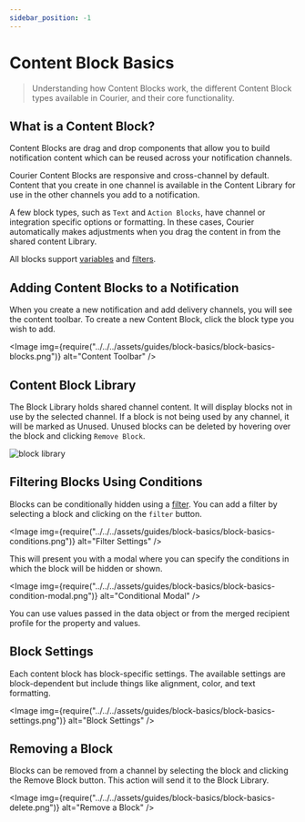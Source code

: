 ```yaml
---
sidebar_position: -1
---
```



# Content Block Basics

> Understanding how Content Blocks work, the different Content Block types available in Courier, and their core functionality.

## What is a Content Block?

Content Blocks are drag and drop components that allow you to build notification content which can be reused across your notification channels.

Courier Content Blocks are responsive and cross-channel by default. Content that you create in one channel is available in the Content Library for use in the other channels you add to a notification. 

A few block types, such as `Text` and `Action Blocks`, have channel or integration specific options or formatting. In these cases, Courier automatically makes adjustments when you drag the content in from the shared content Library.

All blocks support [variables](../variables/inserting-variables.mdx) and [filters](../notification-settings/send-conditions.mdx#for-content-blocks).

## Adding Content Blocks to a Notification

When you create a new notification and add delivery channels, you will see the content toolbar. To create a new Content Block, click the block type you wish to add.

<Image
  img={require("../../../assets/guides/block-basics/block-basics-blocks.png")}
  alt="Content Toolbar"
/>

## Content Block Library

The Block Library holds shared channel content. It will display blocks not in use by the selected channel. If a block is not being used by any channel, it will be marked as Unused. Unused blocks can be deleted by hovering over the block and clicking `Remove Block`.

<GifWrapper width={920} height={614} caption="Block Library">

![block library](../../../assets/guides/block-basics/block-basics-library.gif)

</GifWrapper>

## Filtering Blocks Using Conditions

Blocks can be conditionally hidden using a [filter](../notification-settings/send-conditions.mdx#for-content-blocks). You can add a filter by selecting a block and clicking on the `filter` button.

<Image
  img={require("../../../assets/guides/block-basics/block-basics-conditions.png")}
  alt="Filter Settings"
/>

This will present you with a modal where you can specify the conditions in which the block will be hidden or shown.

<Image
  img={require("../../../assets/guides/block-basics/block-basics-condition-modal.png")}
  alt="Conditional Modal"
/>

You can use values passed in the data object or from the merged recipient profile for the property and values.

## Block Settings

Each content block has block-specific settings. The available settings are block-dependent but include things like alignment, color, and text formatting.

<Image
  img={require("../../../assets/guides/block-basics/block-basics-settings.png")}
  alt="Block Settings"
/>

## Removing a Block

Blocks can be removed from a channel by selecting the block and clicking the Remove Block button. This action will send it to the Block Library.

<Image
  img={require("../../../assets/guides/block-basics/block-basics-delete.png")}
  alt="Remove a Block"
/>